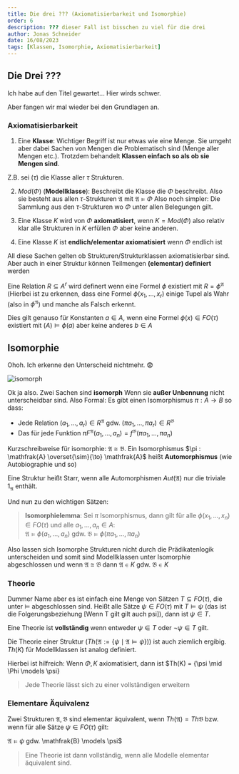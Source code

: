 ```yaml
---
title: Die drei ??? (Axiomatisierbarkeit und Isomorphie)
order: 6
description: ??? dieser Fall ist bisschen zu viel für die drei
author: Jonas Schneider
date: 16/08/2023
tags: [Klassen, Isomorphie, Axiomatisierbarkeit]
---
```


## Die Drei ??? 
Ich habe auf den Titel gewartet... Hier wirds schwer.

Aber fangen wir mal wieder bei den Grundlagen an.

### **Axiomatisierbarkeit**

1. Eine **Klasse**: Wichtiger Begriff ist nur etwas wie eine Menge. Sie umgeht aber 
dabei Sachen von Mengen die Problematisch sind (Menge aller Mengen etc.). Trotzdem
behandelt **Klassen einfach so als ob sie Mengen sind**.

Z.B. sei ($\tau$) die Klasse aller $\tau$ Strukturen.

2. $Mod(\Phi)$ (**Modellklasse**): Beschreibt die Klasse die $\Phi$ beschreibt.
Also sie besteht aus allen $\tau$-Strukturen $\mathfrak{A}$ mit $\mathfrak{A} \models \Phi$
Also noch simpler: Die Sammlung aus den $\tau$-Strukturen wo $\Phi$ unter allen
 Belegungen gilt.

3. Eine Klasse $K$ wird von $\Phi$ **axiomatisiert**, wenn $K=Mod(\Phi)$ also relativ
klar alle Strukturen in $K$ erfüllen $\Phi$ aber keine anderen.

4. Eine Klasse $K$ ist **endlich/elementar axiomatisiert** wenn $\Phi$ endlich ist

All diese Sachen gelten ob Strukturen/Strukturklassen axiomatisierbar sind.
Aber auch in einer Struktur können Teilmengen **(elementar) definiert** werden

Eine Relation $R \subseteq A^r$ wird definert wenn eine Formel $\phi$ existiert
 mit $R=\phi^\mathfrak{A}$ (Hierbei ist zu erkennen, dass eine Formel $\phi(x_1, ..., x_r)$
 einige Tupel als Wahr (also in $\phi^\mathfrak{A}$) und manche als Falsch erkennt.

Dies gilt genauso für Konstanten $a \in A$, wenn eine Formel $\phi(x) \in FO(\tau)$
existiert mit $\mathfrak(A) \models \phi(a)$ aber keine anderes $b \in A$

## Isomorphie

Ohoh. Ich erkenne den Unterscheid nichtmehr. 😨

![isomorph](/teaching-assets/cigol/malo/assets/isomorph.png)

Ok ja also. Zwei Sachen sind **isomorph** Wenn sie **außer Unbennung** nicht 
unterscheidbar sind. Also Formal: Es gibt einen Isomorphismus $\pi: A \to B$ so dass:

- Jede Relation $(a_1, ..., a_r) \in R^\mathfrak{A}$ gdw. $(\pi a_1, ..., \pi a_r) \in R^\mathfrak{B}$
- Das für jede Funktion $\pi F^\mathfrak{A}(a_1, ..., a_n) = f^\mathfrak{B}(\pi a_1, ..., \pi a_n)$

Kurzschreibweise für isomorphie: $\mathfrak{A} \cong \mathfrak{B}$.
Ein Isomorphismus $\pi : \mathfrak{A} \overset{\sim}{\to} \mathfrak{A}$ heißt
**Automorphismus** (wie Autobiographie und so)

Eine Struktur heißt Starr, wenn alle Automorphismen $Aut(\mathfrak{A})$ nur die triviale
$1_\mathfrak{A}$ enthält.

Und nun zu den wichtigen Sätzen:

> **Isomorphielemma**: Sei $\pi$ Isomorphismus, dann gilt für alle $\phi(x_1, ..., x_n) \in FO(\tau)$
> und alle $a_1, ..., a_n \in A$: <br/>
> $\mathfrak{A} \models \phi(a_1, ..., a_n)$ gdw. $\mathfrak{B} \models \phi(\pi a_1, ..., \pi a_n)$

Also lassen sich Isomorphe Strukturen nicht durch die Prädikatenlogik unterscheiden
und somit sind Modellklassen unter Isomorphie abgeschlossen und wenn $\mathfrak{A} \cong \mathfrak{B}$
dann $\mathfrak{A} \in K$ gdw. $\mathfrak{B} \in K$

### Theorie

Dummer Name aber es ist einfach eine Menge von Sätzen $T \subseteq FO(\tau)$, die unter $\models$ abgeschlossen sind. Heißt alle Sätze $\psi \in FO(\tau)$
mit $T \models \psi$ (das ist die Folgerungsbeziehung [Wenn T gilt gilt auch psi]), dann ist $\psi \in T$.

Eine Theorie ist **vollständig** wenn entweder $\psi \in T$ oder $\lnot \psi \in T$ gilt.

Die Theorie einer Struktur ($Th(\mathfrak{A} := \{\psi \mid \mathfrak{A} \models \psi\}$)) ist auch ziemlich ergibig.
$Th(K)$ für Modellklassen ist analog definiert.

Hierbei ist hilfreich: Wenn $\Phi, K$ axiomatisiert, dann ist $Th(K) = \{\psi \mid \Phi \models \psi\}

> Jede Theorie lässt sich zu einer vollständigen erweitern



### Elementare Äquivalenz

Zwei Strukturen $\mathfrak{A}, \mathfrak{B}$ sind elementar äquivalent, wenn $Th(\mathfrak{A}) = Th{\mathfrak{B}}$ bzw. wenn für alle Sätze $\psi \in FO(\tau)$
gilt:

$\mathfrak{A} \models \psi$ gdw. \mathfrak{B} \models \psi$

> Eine Theorie ist dann vollständig, wenn alle Modelle elementar äquivalent sind.
